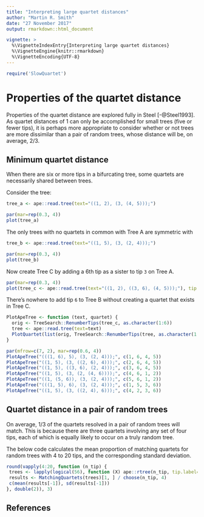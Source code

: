 ```yaml
---
title: "Interpreting large quartet distances"
author: "Martin R. Smith"
date: "27 November 2017"
output: rmarkdown::html_document

vignette: >
  %\VignetteIndexEntry{Interpreting large quartet distances}
  %\VignetteEngine{knitr::rmarkdown}
  %\VignetteEncoding{UTF-8}
---
```

```r
require('SlowQuartet')
```
# Properties of the quartet distance

Properties of the quartet distance are explored fully in Steel [-@Steel1993].  
As quartet distances of 1 can only be accomplished for small trees (five or fewer
tips), it is perhaps more appropriate to consider whether or not trees are more
dissimilar than a pair of random trees, whose distance will be, on average, 
$2/3$.

## Minimum quartet distance

When there are six or more tips in a bifurcating tree, some quartets are necessarily shared between trees.

Consider the tree:
```r
tree_a <- ape::read.tree(text="((1, 2), (3, (4, 5)));")
```
```r
par(mar=rep(0.3, 4))
plot(tree_a)
```

The only trees with no quartets in common with Tree A are symmetric with  

```r
tree_b <- ape::read.tree(text="((1, 5), (3, (2, 4)));")
```
```r
par(mar=rep(0.3, 4))
plot(tree_b)
```

Now create Tree C by adding a 6th tip as a sister to tip `3` on Tree A.  

```r
par(mar=rep(0.3, 4))
plot(tree_c <- ape::read.tree(text="((1, 2), ((3, 6), (4, 5)));"), tip.color=c(1,1,1,2,1,1))
```

There's nowhere to add tip `6` to Tree B without creating a quartet that 
exists in Tree C.

```r
PlotApeTree <- function (text, quartet) {
  orig <- TreeSearch::RenumberTips(tree_c, as.character(1:6))
  tree <- ape::read.tree(text=text)
  PlotQuartet(list(orig, TreeSearch::RenumberTips(tree, as.character(1:6))), quartet, overwritePar=FALSE)
}

par(mfrow=c(7, 2), mar=rep(0.6, 4))
PlotApeTree("(((1, 6), 5), (3, (2, 4)));", c(1, 6, 4, 5))
PlotApeTree("((1, 5), (3, ((2, 6), 4)));", c(2, 6, 4, 5))
PlotApeTree("((1, 5), ((3, 6), (2, 4)));", c(3, 6, 4, 5))
PlotApeTree("((1, 5), (3, (2, (4, 6))));", c(4, 6, 1, 2))
PlotApeTree("((1, (5, 6)), (3, (2, 4)));", c(5, 6, 1, 2))
PlotApeTree("(((1, 5), 6), (3, (2, 4)));", c(1, 5, 3, 6))
PlotApeTree("((1, 5), (3, ((2, 4), 6)));", c(4, 2, 3, 6))
```


## Quartet distance in a pair of random trees

On average, $1/3$ of the quartets resolved in a pair of random trees will match. This is because there are
three quartets involving any set of four tips, each of which is equally likely to 
occur on a truly random tree.

The below code calculates the mean proportion of matching quartets for random 
trees with 4 to 20 tips, and the corresponding standard deviation.

```r
round(vapply(4:20, function (n_tip) {
 trees <- lapply(logical(56), function (X) ape::rtree(n_tip, tip.label=seq_len(n_tip), br=NULL))
 results <- MatchingQuartets(trees)[1, ] / choose(n_tip, 4)
 c(mean(results[-1]), sd(results[-1]))
}, double(2)), 3)
```

## References
